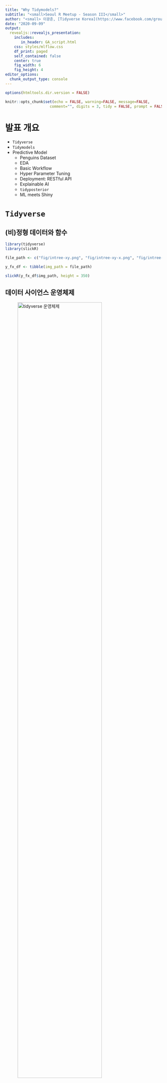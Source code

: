```yaml
---
title: "Why Tidymodels?"
subtitle: "<small>Seoul R Meetup - Season III</small>"
author: "<small> 이광춘, [Tidyverse Korea](https://www.facebook.com/groups/tidyverse/) </small>"
date: "2020-09-09"
output:
  revealjs::revealjs_presentation:
    includes:
       in_header: GA_script.html
    css: styles/mlflow.css
    df_print: paged
    self_contained: false
    center: true
    fig_width: 6
    fig_height: 4
editor_options: 
  chunk_output_type: console
---
```


```r
options(htmltools.dir.version = FALSE)

knitr::opts_chunk$set(echo = FALSE, warning=FALSE, message=FALSE,
                    comment="", digits = 3, tidy = FALSE, prompt = FALSE, fig.align = 'center')

```

# 발표 개요

- `Tidyverse`
- `Tidymodels`
- Predictive Model
    - Penguins Dataset
    - EDA
    - Basic Workflow
    - Hyper Parameter Tuning
    - Deployment: RESTful API
    - Explainable AI
    - `tidyposterior`
    - ML meets Shiny

# `Tidyverse`

## (비)정형 데이터와 함수

```r
library(tidyverse)
library(slickR)

file_path <- c("fig/intree-xy.png", "fig/intree-xy-x.png", "fig/intree-xy-y.png", "fig/intree-xy-f.png")

y_fx_df <- tibble(img_path = file_path)

slickR(y_fx_df$img_path, height = 350) 
```

## 데이터 사이언스 운영체제

![tidyverse 운영체제](fig/tidyvese_os.png){#id .class width=80% height=80%}

[이광춘 ( 삼정 KPMG 상무), "데이터 사이언스 운영체제 - `tidyverse`", 한국통계학회 소식지 2019년 10월호](https://statkclee.github.io/ds-authoring/ds-stat-tidyverse.html)

# `Tidymodels`

![](fig/tidymodels.png)

- [tidymodels - tidyverse 모형: tidyverse 성명서](https://statkclee.github.io/model/tidyverse-model.html)

# Predictive Model

## Penguins Dataset

![](fig/penguin-dataset.png)

- [펭귄 vs 붓꽃 데이터](https://statkclee.github.io/data-science/ds-iris-penguin.html)

## EDA

- [Tidy Tuesday: Plamer Penguins](https://github.com/rfordatascience/tidytuesday/blob/master/data/2020/2020-07-28/readme.md)
- [tidytuesday.rocks](http://tidytuesday.rocks/)

## Basic Workflow

- [펭귄 성별예측모형: tidymodels](https://statkclee.github.io/model/tidyverse-parsnip-penguin.html)

## Hyper Parameter Tuning

- [펭귄 성별예측모형: tidymodels - Hyper Parameter](https://statkclee.github.io/model/tidyverse-parsnip-penguin-hyper-parameter.html)

## Deployment: RESTful API

- [펭귄 성별예측모형: tidymodels - RESTful API](https://statkclee.github.io/model/tidyverse-parsnip-penguin-RESTful-api.html)

## Explainable AI

- [펭귄 성별예측모형: tidymodels - MDP / DALEX](https://statkclee.github.io/model/tidyverse-parsnip-penguin-DALEX.html)

## `tidyposterior`

- [펭귄 성별예측모형: tidyposterior](https://statkclee.github.io/model/model-tidyposterior.html)

## ML meets Shiny

- [펭귄 성별예측모형: tidymodels - Shiny](https://statkclee.github.io/model/tidyverse-parsnip-penguin-shiny.html)

# References

- [Seoul R Meetup Group: Meetup.com](https://www.meetup.com/seoul-r-meetup/)
- [Facebook Group: Tidyverse Korea](https://www.facebook.com/groups/tidyverse/)
- [Seoul R Meetup Website](https://tidyverse-korea.github.io/seoul-R/)
